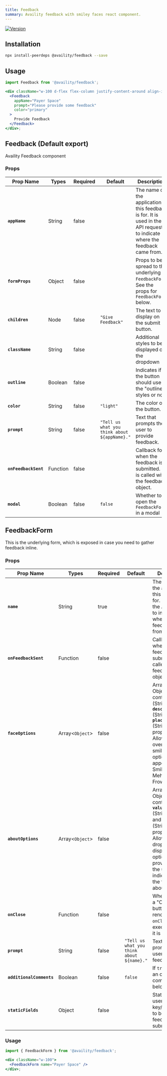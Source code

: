 ```yaml
---
title: Feedback
summary: Availity feedback with smiley faces react component.
---
```


[![Version](https://img.shields.io/npm/v/@availity/feedback.svg?style=for-the-badge)](https://www.npmjs.com/package/@availity/feedback)

## Installation

```bash
npx install-peerdeps @availity/feedback --save
```

## Usage

```jsx live=true
import Feedback from '@availity/feedback';

<div className="w-100 d-flex flex-column justify-content-around align-items-start">
  <Feedback
    appName="Payer Space"
    prompt="Please provide some feedback"
    color="primary"
  >
    Provide Feedback
  </Feedback>
</div>;
```

## Feedback (Default export)

Availity Feedback component

### Props

| Prop Name            | Types    | Required | Default                                      | Description                                                                                                               |
| -------------------- | -------- | -------- | -------------------------------------------- | ------------------------------------------------------------------------------------------------------------------------- |
| **`appName`**        | String   | false    |                                              | The name of the application this feedback is for. It is used in the API request to indicate where the feedback came from. |
| **`formProps`**      | Object   | false    |                                              | Props to be spread to the underlying `FeedbackForm`. See the props for `FeedbackForm` below.                              |
| **`children`**       | Node     | false    | `"Give Feedback"`                            | The text to display on the submit button.                                                                                 |
| **`className`**      | String   | false    |                                              | Additional styles to be displayed on the dropdown                                                                         |
| **`outline`**        | Boolean  | false    |                                              | Indicates if the button should use the "outline" styles or not.                                                           |
| **`color`**          | String   | false    | `"light"`                                    | The color of the button.                                                                                                  |
| **`prompt`**         | String   | false    | `"Tell us what you think about ${appName}."` | Text that prompts the user to provide feedback.                                                                           |
| **`onFeedbackSent`** | Function | false    |                                              | Callback for when the feedback is submitted. It is called with the feedback object.                                       |
| **`modal`**          | Boolean  | false    | `false`                                      | Whether to open the `FeedbackForm` in a modal                                                                             |

## FeedbackForm

This is the underlying form, which is exposed in case you need to gather feedback inline.

### Props

| Prop Name                | Types           | Required | Default                                   | Description                                                                                                                                                                                                                           |
| ------------------------ | --------------- | -------- | ----------------------------------------- | ------------------------------------------------------------------------------------------------------------------------------------------------------------------------------------------------------------------------------------- |
| **`name`**               | String          | true     |                                           | The name of the application this feedback is for. It is used in the API request to indicate where the feedback came from.                                                                                                             |
| **`onFeedbackSent`**     | Function        | false    |                                           | Callback for when the feedback is submitted. It is called with the feedback object.                                                                                                                                                   |
| **`faceOptions`**        | Array<`Object`> | false    |                                           | Array of Objects containing **`icon`** (String), **`description`** (String), and **`placeholder`** (String) properties. Allows you to override the smiley face options which appear. Default: Smiley Face, Meh Face, and Frowny Face. |
| **`aboutOptions`**       | Array<`Object`> | false    |                                           | Array of Objects containing **`value`** (String,Number) and **`label`** (String) properties. Allows a dropdown displaying the options provided to let the user indicate what the feedback is about.                                   |
| **`onClose`**            | Function        | false    |                                           | When provided, a "Close" button is rendered and `onClose` is executed when it is clicked                                                                                                                                              |
| **`prompt`**             | String          | false    | `"Tell us what you think about ${name}."` | Text that prompts the user to provide feedback.                                                                                                                                                                                       |
| **`additionalComments`** | Boolean         | false    | `false`                                   | If `true`, shows an optional comments field below.                                                                                                                                                                                    |
| **`staticFields`**       | Object          | false    |                                           | Static (non-user-entered) key/value pairs to be sent in feedback submission                                                                                                                                                           |

### Usage

```jsx live=true
import { FeedbackForm } from '@availity/feedback';

<div className="w-100">
  <FeedbackForm name="Payer Space" />
</div>;
```
